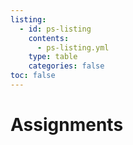 ```yaml
---
listing:
  - id: ps-listing
    contents: 
      - ps-listing.yml
    type: table
    categories: false
toc: false
---
```


# Assignments

:::{#ps-listing}
:::

